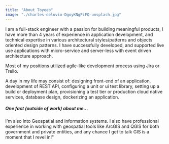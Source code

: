 ```yaml
---
title: "About Toyeeb"
image: "./charles-deluvio-DgoyKNgPiFQ-unsplash.jpg"
---
```



I am a full-stack engineer with a passion for building meaningful products, I have more than 4 years of experience in application development, and technical expertise in various architectural styles/patterns and objects oriented design patterns. I have successfully developed, and supported live use applications with micro-service and server-less with event driven architecture approach.

Most of my positions utilized agile-like development process using Jira or Trello.

A day in my life may consist of: designing front-end of an application, development of REST API, configuring a unit or ui test library, setting up a build or deployment plan, provisioning a test tier or production cloud native services, database design, dockerizing an application. 

##### One fact (outside of work) about me...
I'm also into Geospatial and information systems. I also have professional experience in working with geospatial tools like ArcGIS and QGIS for both government and private entities, and any chance I get to talk GIS is a moment that I revel in!"



